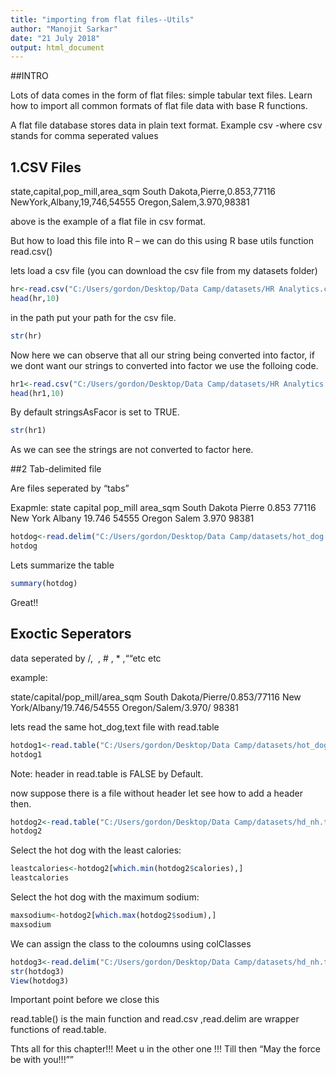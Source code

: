 ```yaml
---
title: "importing from flat files--Utils"
author: "Manojit Sarkar"
date: "21 July 2018"
output: html_document
---
```

##INTRO

Lots of data comes in the form of flat files: simple tabular text files. Learn how to import all common formats of flat file data with base R functions.

A flat file database stores data in plain text format. Example csv -where csv stands for comma seperated values

## 1.CSV Files
state,capital,pop_mill,area_sqm
South Dakota,Pierre,0.853,77116
NewYork,Albany,19,746,54555
Oregon,Salem,3.970,98381

above is the example of a flat file in csv format.


But how to load this file into R -- we can do this using R base utils function read.csv()

lets load a csv file (you can download the csv file from my datasets folder)

```r
hr<-read.csv("C:/Users/gordon/Desktop/Data Camp/datasets/HR Analytics.csv")
head(hr,10)

```

in the path put your path for the csv file.

```r
str(hr)
```




Now here we can observe that all our string being converted into factor, if we dont want our strings to converted into factor we use the folloing code.


```r
hr1<-read.csv("C:/Users/gordon/Desktop/Data Camp/datasets/HR Analytics.csv",stringsAsFactors = FALSE)
head(hr1,10)
```
By default stringsAsFacor is set to TRUE.

```r
str(hr1)
```

As we can see the strings are not converted to factor here.

##2 Tab-delimited file

Are files seperated by "tabs"

Exapmle:
state   capital   pop_mill    area_sqm
South Dakota    Pierre    0.853   77116
New York    Albany    19.746    54555
Oregon    Salem   3.970   98381



```r
hotdog<-read.delim("C:/Users/gordon/Desktop/Data Camp/datasets/hot_dog.txt")
hotdog
```

Lets summarize the table

```r
summary(hotdog)
```

Great!!

## Exoctic Seperators 

data seperated by /, \ , # , * ,""etc etc

example:

state/capital/pop_mill/area_sqm
South Dakota/Pierre/0.853/77116
New York/Albany/19.746/54555
Oregon/Salem/3.970/ 98381

lets read the same hot_dog,text file with read.table

```r
hotdog1<-read.table("C:/Users/gordon/Desktop/Data Camp/datasets/hot_dog.txt",sep="",header=T)
hotdog1
```

Note: header in read.table is FALSE by Default.


now suppose there is a file without header let see how to add a header then.

```r
hotdog2<-read.table("C:/Users/gordon/Desktop/Data Camp/datasets/hd_nh.txt",sep="\t",header=F,col.names = c("type","calories","sodium"))
hotdog2
```


Select the hot dog with the least calories:

```r
leastcalories<-hotdog2[which.min(hotdog2$calories),]
leastcalories
```


Select the hot dog with the maximum sodium:

```r
maxsodium<-hotdog2[which.max(hotdog2$sodium),]
maxsodium
```


We can assign the class to the coloumns using colClasses

```r
hotdog3<-read.delim("C:/Users/gordon/Desktop/Data Camp/datasets/hd_nh.txt",header=F,col.names = c("type","calories","sodium"),colClasses = c("factor","NULL","numeric"))
str(hotdog3)
View(hotdog3)
```

Important point before we close this 

read.table() is the main function 
and 
read.csv ,read.delim are wrapper functions of read.table.




Thts all for this chapter!!! Meet u in the other one !!! Till then "May the force be with you!!!""